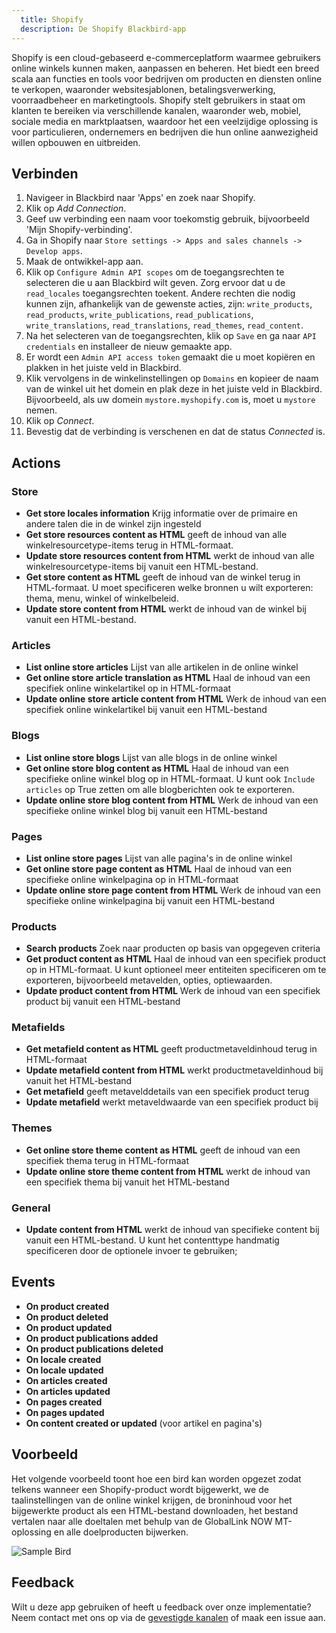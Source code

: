 ```yaml
---
  title: Shopify
  description: De Shopify Blackbird-app
---
```


<LinkCard title="View on Github" target="_blank" href="https://github.com/bb-io/Shopify" icon="github" />

Shopify is een cloud-gebaseerd e-commerceplatform waarmee gebruikers online winkels kunnen maken, aanpassen en beheren. Het biedt een breed scala aan functies en tools voor bedrijven om producten en diensten online te verkopen, waaronder websitesjablonen, betalingsverwerking, voorraadbeheer en marketingtools. Shopify stelt gebruikers in staat om klanten te bereiken via verschillende kanalen, waaronder web, mobiel, sociale media en marktplaatsen, waardoor het een veelzijdige oplossing is voor particulieren, ondernemers en bedrijven die hun online aanwezigheid willen opbouwen en uitbreiden.

## Verbinden

1. Navigeer in Blackbird naar 'Apps' en zoek naar Shopify.
2. Klik op _Add Connection_.
3. Geef uw verbinding een naam voor toekomstig gebruik, bijvoorbeeld 'Mijn Shopify-verbinding'.
4. Ga in Shopify naar `Store settings -> Apps and sales channels -> Develop apps`.
5. Maak de ontwikkel-app aan.
6. Klik op `Configure Admin API scopes` om de toegangsrechten te selecteren die u aan Blackbird wilt geven. Zorg ervoor dat u de `read_locales` toegangsrechten toekent. Andere rechten die nodig kunnen zijn, afhankelijk van de gewenste acties, zijn: `write_products`, `read_products`, `write_publications`, `read_publications`, `write_translations`, `read_translations`, `read_themes`, `read_content`.
7. Na het selecteren van de toegangsrechten, klik op `Save` en ga naar `API credentials` en installeer de nieuw gemaakte app.
8. Er wordt een `Admin API access token` gemaakt die u moet kopiëren en plakken in het juiste veld in Blackbird.
9. Klik vervolgens in de winkelinstellingen op `Domains` en kopieer de naam van de winkel uit het domein en plak deze in het juiste veld in Blackbird. Bijvoorbeeld, als uw domein `mystore.myshopify.com` is, moet u `mystore` nemen.
10. Klik op _Connect_.
11. Bevestig dat de verbinding is verschenen en dat de status _Connected_ is.

## Actions

### Store
- **Get store locales information** Krijg informatie over de primaire en andere talen die in de winkel zijn ingesteld
- **Get store resources content as HTML** geeft de inhoud van alle winkelresourcetype-items terug in HTML-formaat.
- **Update store resources content from HTML** werkt de inhoud van alle winkelresourcetype-items bij vanuit een HTML-bestand.
- **Get store content as HTML** geeft de inhoud van de winkel terug in HTML-formaat. U moet specificeren welke bronnen u wilt exporteren: thema, menu, winkel of winkelbeleid.
- **Update store content from HTML** werkt de inhoud van de winkel bij vanuit een HTML-bestand.

### Articles

- **List online store articles** Lijst van alle artikelen in de online winkel
- **Get online store article translation as HTML** Haal de inhoud van een specifiek online winkelartikel op in HTML-formaat
- **Update online store article content from HTML** Werk de inhoud van een specifiek online winkelartikel bij vanuit een HTML-bestand

### Blogs

- **List online store blogs** Lijst van alle blogs in de online winkel
- **Get online store blog content as HTML** Haal de inhoud van een specifieke online winkel blog op in HTML-formaat. U kunt ook `Include articles` op True zetten om alle blogberichten ook te exporteren.
- **Update online store blog content from HTML** Werk de inhoud van een specifieke online winkel blog bij vanuit een HTML-bestand

### Pages

- **List online store pages** Lijst van alle pagina's in de online winkel
- **Get online store page content as HTML** Haal de inhoud van een specifieke online winkelpagina op in HTML-formaat
- **Update online store page content from HTML** Werk de inhoud van een specifieke online winkelpagina bij vanuit een HTML-bestand

### Products

- **Search products** Zoek naar producten op basis van opgegeven criteria
- **Get product content as HTML** Haal de inhoud van een specifiek product op in HTML-formaat. U kunt optioneel meer entiteiten specificeren om te exporteren, bijvoorbeeld metavelden, opties, optiewaarden.
- **Update product content from HTML** Werk de inhoud van een specifiek product bij vanuit een HTML-bestand

### Metafields

- **Get metafield content as HTML** geeft productmetaveldinhoud terug in HTML-formaat
- **Update metafield content from HTML** werkt productmetaveldinhoud bij vanuit het HTML-bestand
- **Get metafield** geeft metavelddetails van een specifiek product terug
- **Update metafield** werkt metaveldwaarde van een specifiek product bij

### Themes

- **Get online store theme content as HTML** geeft de inhoud van een specifiek thema terug in HTML-formaat
- **Update online store theme content from HTML** werkt de inhoud van een specifiek thema bij vanuit het HTML-bestand

### General

- **Update content from HTML** werkt de inhoud van specifieke content bij vanuit een HTML-bestand. U kunt het contenttype handmatig specificeren door de optionele invoer te gebruiken;

## Events

- **On product created**
- **On product deleted**
- **On product updated**
- **On product publications added**
- **On product publications deleted**
- **On locale created**
- **On locale updated**
- **On articles created**
- **On articles updated**
- **On pages created**
- **On pages updated**
- **On content created or updated** (voor artikel en pagina's)

## Voorbeeld

Het volgende voorbeeld toont hoe een bird kan worden opgezet zodat telkens wanneer een Shopify-product wordt bijgewerkt, we de taalinstellingen van de online winkel krijgen, de broninhoud voor het bijgewerkte product als een HTML-bestand downloaden, het bestand vertalen naar alle doeltalen met behulp van de GlobalLink NOW MT-oplossing en alle doelproducten bijwerken.

![Sample Bird](https://raw.githubusercontent.com/bb-io/Shopify/main/image/README/ShopifySampleBird.png)

## Feedback

Wilt u deze app gebruiken of heeft u feedback over onze implementatie? Neem contact met ons op via de [gevestigde kanalen](https://www.blackbird.io/) of maak een issue aan.